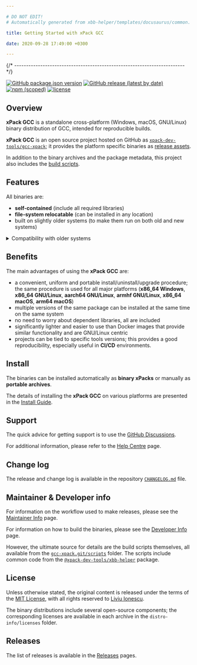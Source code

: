 ```yaml
---

# DO NOT EDIT!
# Automatically generated from xbb-helper/templates/docusaurus/common.

title: Getting Started with xPack GCC

date: 2020-09-28 17:49:00 +0300

---
```



{/* ------------------------------------------------------------------------ */}

[![GitHub package.json version](https://img.shields.io/github/package-json/v/xpack-dev-tools/gcc-xpack)](https://github.com/xpack-dev-tools/gcc-xpack/blob/xpack/package.json)
[![GitHub release (latest by date)](https://img.shields.io/github/v/release/xpack-dev-tools/gcc-xpack)](https://github.com/xpack-dev-tools/gcc-xpack/releases/)
[![npm (scoped)](https://img.shields.io/npm/v/@xpack-dev-tools/gcc.svg?color=blue)](https://www.npmjs.com/package/@xpack-dev-tools/gcc/)
[![license](https://img.shields.io/github/license/xpack-dev-tools/gcc-xpack)](https://github.com/xpack-dev-tools/gcc-xpack/blob/xpack/LICENSE)

## Overview

**xPack GCC** is a standalone cross-platform (Windows, macOS, GNU/Linux)
binary distribution of GCC,
intended for reproducible builds.

<Overview/>

**xPack GCC** is an open source project hosted on GitHub as
[`xpack-dev-tools/gcc-xpack`](https://github.com/xpack-dev-tools/gcc-xpack);
it provides the platform specific binaries as
[release assets](https://github.com/xpack-dev-tools/gcc-xpack/releases).

In addition to the binary archives and the package metadata,
this project also includes the
[build scripts](https://github.com/xpack-dev-tools/gcc-xpack/tree/xpack/scripts).

<UpgradeNotice/>

## Features

All binaries are:

- **self-contained** (include all required libraries)
- **file-system relocatable** (can be installed in any location)
- built on slightly older systems (to make them run on both old and new systems)

<details>
<summary>Compatibility with older systems</summary>

Given that most operating systems maintain significant compatibility
with older versions, building an application on an older system ensures
that the same binary can run on newer versions. Conversely, building an
application on a newer system may utilize library features that are
not available in older versions, making backward compatibility less
feasible.

</details>

## Benefits

The main advantages of using the **xPack GCC** are:

- a convenient, uniform and portable install/uninstall/upgrade procedure;
  the same procedure is used for all major
  platforms (**x86_64 Windows**,
  **x86_64 GNU/Linux**,
  **aarch64 GNU/Linux**,
  **armhf GNU/Linux**,
  **x86_64 macOS**,
  **arm64 macOS**)
- multiple versions of the same package can be installed at the same time on
  the same system
- no need to worry about dependent libraries, all are included
- significantly lighter and easier to use than Docker images that provide
  similar functionality and are GNU/Linux centric
- projects can be tied to specific tools versions; this provides a good
  reproducibility, especially useful in **CI/CD** environments.

<Compatibility/>

## Install

The binaries can be installed automatically as **binary xPacks** or manually as
**portable archives**.

The details of installing the **xPack GCC** on various platforms are
presented in the
[Install Guide](/docs/install/).

<Documentation/>

<ReleaseSchedule/>

## Support

The quick advice for getting support is to use the
[GitHub Discussions](https://github.com/xpack-dev-tools/gcc-xpack/discussions/).

For additional information, please refer to the
[Help Centre](/docs/support/) page.

## Change log

The release and change log is available in the repository
[`CHANGELOG.md`](https://github.com/xpack-dev-tools/gcc-xpack/blob/xpack/CHANGELOG.md) file.

## Maintainer & Developer info

For information on the workflow used to make releases, please see the
[Maintainer Info](/docs/maintainer-info/) page.

For information on how to build the binaries, please see the
[Developer Info](/docs/developer-info/) page.

However, the ultimate source for details are the build scripts themselves,
all available from the
[`gcc-xpack.git/scripts`](https://github.com/xpack-dev-tools/gcc-xpack/tree/xpack/scripts/)
folder. The scripts include common code from the [`@xpack-dev-tools/xbb-helper`](https://github.com/xpack-dev-tools/xbb-helper-xpack) package.

## License

Unless otherwise stated, the original content is released under the terms of the
[MIT License](https://opensource.org/licenses/mit/),
with all rights reserved to
[Liviu Ionescu](https://github.com/ilg-ul).

The binary distributions include several open-source components; the
corresponding licenses are available in each archive in the
`distro-info/licenses` folder.

## Releases

The list of releases is available in the [Releases](/docs/releases/) pages.
